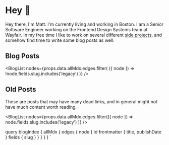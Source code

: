 
# Hey 👋

Hey there, I'm Matt. I'm currently living and working in Boston.
I am a Senior Software Engineer working on the Frontend Design Systems team at Wayfair. In my free time
I like to work on several different [side projects](https://github.com/hamlim), and somehow find time to
write some blog posts as well.

## Blog Posts

<BlogList
  nodes={props.data.allMdx.edges.filter(
    ({ node }) => !node.fields.slug.includes('legacy')
  )}
/>

## Old Posts

These are posts that may have many dead links, and in general might not have
much content worth reading.

<BlogList
  nodes={props.data.allMdx.edges.filter(({ node }) =>
    node.fields.slug.includes('legacy')
  )}
/>

  query blogIndex {
    allMdx {
      edges {
        node {
          id
          frontmatter {
            title,
            publishDate
          }
          fields {
            slug
          }
        }
      }
    }
  }
`
